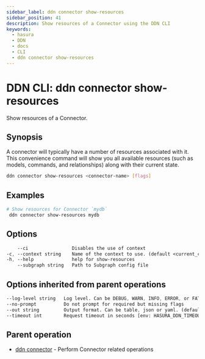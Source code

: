 ```yaml
---
sidebar_label: ddn connector show-resources
sidebar_position: 41
description: Show resources of a Connector using the DDN CLI
keywords:
  - hasura
  - DDN
  - docs
  - CLI
  - ddn connector show-resources
---
```


# DDN CLI: ddn connector show-resources

Show resources of a Connector.

## Synopsis

A connector will typically have a number of resources associated with it. This convenience command will show you all available resources (such as models, commands, and relationships) along with their current state.

```bash
ddn connector show-resources <connector-name> [flags]
```

## Examples

```bash
# Show resources for Connector `mydb`
 ddn connector show-resources mydb
```

## Options

```sass
    --ci                Disables the use of context
-c, --context string    Name of the context to use. (default <current_context>)
-h, --help              help for show-resources
    --subgraph string   Path to Subgraph config file
```

## Options inherited from parent operations

```sass
--log-level string   Log level. Can be DEBUG, WARN, INFO, ERROR, or FATAL. (default "INFO")
--no-prompt          Do not prompt for required but missing flags
--out string         Output format. Can be table, json or yaml. (default "table")
--timeout int        Request timeout in seconds [env: HASURA_DDN_TIMEOUT] (default 100)
```

## Parent operation

- [ddn connector](/reference/cli/commands/ddn_connector) - Perform Connector related operations
